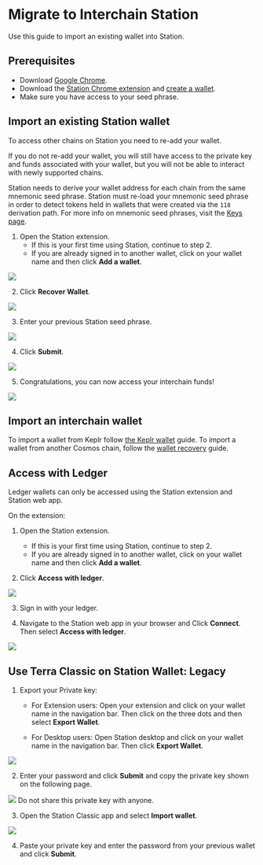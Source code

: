 
# Migrate to Interchain Station

Use this guide to import an existing wallet into Station.

## Prerequisites

- Download [Google Chrome](https://www.google.com/chrome/).
- Download the [Station Chrome extension](download/station-extension.mdx) and [create a wallet](download/station-extension.mdx#create-a-wallet).
- Make sure you have access to your seed phrase.

## Import an existing Station wallet

To access other chains on Station you need to re-add your wallet.

If you do not re-add your wallet, you will still have access to the private key and funds associated with your wallet, but you will not be able to interact with newly supported chains.

<Admonition type="caution" icon="ℹ️">

Station needs to derive your wallet address for each chain from the same mnemonic seed phrase. Station must re-load your mnemonic seed phrase in order to detect tokens held in wallets that were created via the `118` derivation path. For more info on mnemonic seed phrases, visit the [Keys page](../../../docs/develop/feather-js/keys.mdx#mnemonickey).

</Admonition>

1. Open the Station extension.
   - If this is your first time using Station, continue to step 2.
   - If you are already signed in to another wallet, click on your wallet name and then click **Add a wallet**.

<img className="readme-img-sm" src="/img/screens/extension/switch-wallet.png" />

2. Click **Recover Wallet**.

<img className="readme-img-sm" src="/img/screens/extension/connect.png" />

3. Enter your previous Station seed phrase.

<img className="readme-img-sm" src="/img/screens/extension/recover.png" />

4. Click **Submit**.

<img
  className="readme-img-sm"
  src="/img/screens/extension/recover-success.png"
/>

5. Congratulations, you can now access your interchain funds!

<img className="readme-img-sm" src="/img/screens/extension/home.png" />

## Import an interchain wallet

To import a wallet from Keplr follow [the Keplr wallet](keplr.mdx) guide. To import a wallet from another Cosmos chain, follow the [wallet recovery](wallet.mdx#recover-a-wallet-using-a-seed-phrase) guide.

## Access with Ledger

<Admonition type="caution" icon="☢️">

Ledger wallets can only be accessed using the Station extension and Station web app.

</Admonition>

On the extension:

1. Open the Station extension.

   - If this is your first time using Station, continue to step 2.
   - If you are already signed in to another wallet, click on your wallet name and then click **Add a wallet**.

2. Click **Access with ledger**.

<img className="readme-img-sm" src="/img/screens/extension/connect.png" />

3. Sign in with your ledger.

4. Navigate to the Station web app in your browser and Click **Connect**. Then select **Access with ledger**.

<img className="readme-img-sm" src="/img/screens/webapp/connect-modal.png" />

## Use Terra Classic on Station Wallet: Legacy

1. Export your Private key:

    - For Extension users: Open your extension and click on your wallet name in the navigation bar. Then click on the three dots and then select **Export Wallet**.

    - For Desktop users: Open Station desktop and click on your wallet name in the navigation bar. Then click  **Export Wallet**.

<img className="readme-img-sm" src="/img/screens/extension/connect.png" />

2. Enter your password and click **Submit** and copy the private key shown on the following page.

<img className="readme-img-sm" src="/img/screens/extension/export-wallet.png" />

<Admonition type="caution" icon="☢️">
  Do not share this private key with anyone.
</Admonition>

3. Open the Station Classic app and select **Import wallet**.

<img className="readme-img-sm" src="/img/screens/extension/import-wallet.png" />

4. Paste your private key and enter the password from your previous wallet and click **Submit**.
